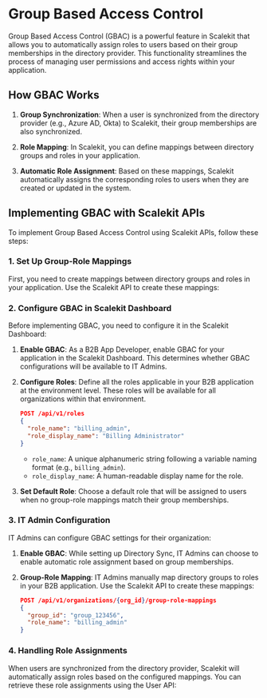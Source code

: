 # Group Based Access Control

Group Based Access Control (GBAC) is a powerful feature in Scalekit that allows you to automatically assign roles to users based on their group memberships in the directory provider. This functionality streamlines the process of managing user permissions and access rights within your application.

## How GBAC Works

1. **Group Synchronization**: When a user is synchronized from the directory provider (e.g., Azure AD, Okta) to Scalekit, their group memberships are also synchronized.

2. **Role Mapping**: In Scalekit, you can define mappings between directory groups and roles in your application.

3. **Automatic Role Assignment**: Based on these mappings, Scalekit automatically assigns the corresponding roles to users when they are created or updated in the system.

## Implementing GBAC with Scalekit APIs

To implement Group Based Access Control using Scalekit APIs, follow these steps:

### 1. Set Up Group-Role Mappings

First, you need to create mappings between directory groups and roles in your application. Use the Scalekit API to create these mappings:

### 2. Configure GBAC in Scalekit Dashboard

Before implementing GBAC, you need to configure it in the Scalekit Dashboard:

1. **Enable GBAC**: As a B2B App Developer, enable GBAC for your application in the Scalekit Dashboard. This determines whether GBAC configurations will be available to IT Admins.

2. **Configure Roles**: Define all the roles applicable in your B2B application at the environment level. These roles will be available for all organizations within that environment.

   ```json
   POST /api/v1/roles
   {
     "role_name": "billing_admin",
     "role_display_name": "Billing Administrator"
   }
   ```

   - `role_name`: A unique alphanumeric string following a variable naming format (e.g., `billing_admin`).
   - `role_display_name`: A human-readable display name for the role.

3. **Set Default Role**: Choose a default role that will be assigned to users when no group-role mappings match their group memberships.

### 3. IT Admin Configuration

IT Admins can configure GBAC settings for their organization:

1. **Enable GBAC**: While setting up Directory Sync, IT Admins can choose to enable automatic role assignment based on group memberships.

2. **Group-Role Mapping**: IT Admins manually map directory groups to roles in your B2B application. Use the Scalekit API to create these mappings:

   ```json
   POST /api/v1/organizations/{org_id}/group-role-mappings
   {
     "group_id": "group_123456",
     "role_name": "billing_admin"
   }
   ```

### 4. Handling Role Assignments

When users are synchronized from the directory provider, Scalekit will automatically assign roles based on the configured mappings. You can retrieve these role assignments using the User API:
